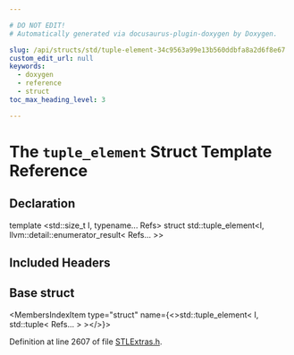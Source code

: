 ```yaml
---

# DO NOT EDIT!
# Automatically generated via docusaurus-plugin-doxygen by Doxygen.

slug: /api/structs/std/tuple-element-34c9563a99e13b560ddbfa8a2d6f8e67
custom_edit_url: null
keywords:
  - doxygen
  - reference
  - struct
toc_max_heading_level: 3

---
```





# The `tuple_element` Struct Template Reference

<DoxygenPage pluginConfig={pluginConfig}>



## Declaration

<CodeBlock>template &lt;std::size&#95;t I, typename... Refs&gt;
struct std::tuple_element&lt;I, llvm::detail::enumerator&#95;result&lt; Refs... &gt;&gt;</CodeBlock>

## Included Headers

<IncludesList>
<IncludesListItem
  filePath="llvm/ADT/STLExtras.h"
  permalink="/docs/api/files/include/include/llvm/include/llvm/adt/stlextras-h"
  isLocal="true" />
</IncludesList>

## Base struct

<MembersIndex>

<MembersIndexItem
  type="struct"
  name={<>std::tuple&#95;element&lt; I, std::tuple&lt; Refs... &gt; &gt;</>}>
</MembersIndexItem>

</MembersIndex>


Definition at line 2607 of file <a href="/docs/api/files/include/include/llvm/include/llvm/adt/stlextras-h">STLExtras.h</a>.

</DoxygenPage>
